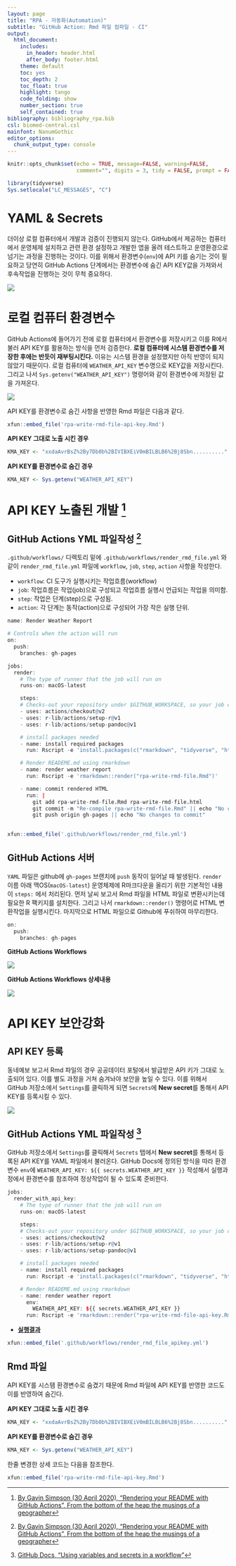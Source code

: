 ```yaml
---
layout: page
title: "RPA - 자동화(Automation)"
subtitle: "GitHub Action: Rmd 파일 컴파일 - CI"
output:
  html_document:
    includes:
      in_header: header.html
      after_body: footer.html
    theme: default
    toc: yes
    toc_depth: 2
    toc_float: true
    highlight: tango
    code_folding: show
    number_section: true
    self_contained: true
bibliography: bibliography_rpa.bib
csl: biomed-central.csl
mainfont: NanumGothic
editor_options: 
  chunk_output_type: console
---
```


```r
knitr::opts_chunk$set(echo = TRUE, message=FALSE, warning=FALSE,
                      comment="", digits = 3, tidy = FALSE, prompt = FALSE, fig.align = 'center')

library(tidyverse)
Sys.setlocale("LC_MESSAGES", "C")
```

# YAML & Secrets {#yaml-secrets}

더이상 로컬 컴퓨터에서 개발과 검증이 진행되지 않는다. 
GitHub에서 제공하는 컴퓨터에서 운영체제 설치하고 관련 환경 설정하고 개발한 앱을 올려 테스트하고 운영환경으로 넘기는 과정을 진행하는 것이다.
이를 위해서 환경변수(`env`)에 API 키를 숨기는 것이 필요하고 당연히 GitHub Actions 단계에서는 환경변수에 숨긴 API KEY값을 가져와서 후속작업을 진행하는 것이 무척 중요하다.

![](fig/weather-github-actions-apikey-repo.png)

# 로컬 컴퓨터 환경변수 {#import-local-computer-env}

GitHub Actions에 들어가기 전에 로컬 컴퓨터에서 환경변수를 저장시키고 이를 R에서 불러 API KEY를 활용하는 방식을 먼저 검증한다.
**로컬 컴퓨터에 시스템 환경변수를 저장한 후에는 반듯이 재부팅시킨다.** 이유는 시스템 환경을 설정했지만 아직 반영이 되지 않았기 때문이다.
로컬 컴퓨터에 `WEATHER_API_KEY` 변수명으로 KEY값을 저장시킨다. 
그리고 나서 `Sys.getenv("WEATHER_API_KEY")` 명령어와 같이 환경변수에 저장된 값을 가져온다.

![](fig/weather-github-actions-system-env.png)

API KEY를 환경변수로 숨긴 사항을 반영한 Rmd 파일은 다음과 같다.

```r
xfun::embed_file('rpa-write-rmd-file-api-key.Rmd')
```


<div class = "row">
  <div class = "col-md-6">
**API KEY 그대로 노출 시킨 경우**

```r
KMA_KEY <- "xxdaAvrBsZ%2By7Db0b%2BIVIBXEiV0mBILBLB6%2Bj8Sbn.........."
```


  </div>
  <div class = "col-md-6">
**API KEY를 환경변수로 숨긴 경우**

```r
KMA_KEY <- Sys.getenv("WEATHER_API_KEY")
```

  </div>
</div>


# API KEY 노출된 개발 [^github-acitons-yml-usethis] {#write-yml-script}

## GitHub Actions YML 파일작성 [^github-acitons-yml-usethis] {#write-yml-script-write}

[^github-acitons-yml-usethis]: [By Gavin Simpson (30 April 2020), "Rendering your README with GitHub Actions", From the bottom of the heap the musings of a geographer](https://fromthebottomoftheheap.net/2020/04/30/rendering-your-readme-with-github-actions/)

`.github/workflows/` 디렉토리 밑에 `.github/workflows/render_rmd_file.yml` 와 같이 `render_rmd_file.yml` 파일에 `workflow`, `job`, `step`, `action` 사항을 작성한다.

- `workflow`: CI 도구가 실행시키는 작업흐름(workflow)
- `job`: 작업흐름은 작업(job)으로 구성되고 작업흐름 실행시 언급되는 작업을 의미함.
- `step`: 작업은 단계(step)으로 구성됨.
- `action`: 각 단계는 동작(action)으로 구성되어 가장 작은 실행 단위.

```r
name: Render Weather Report

# Controls when the action will run
on:
  push:
    branches: gh-pages

jobs:
  render:
    # The type of runner that the job will run on
    runs-on: macOS-latest

    steps:
    # Checks-out your repository under $GITHUB_WORKSPACE, so your job can access it
    - uses: actions/checkout@v2
    - uses: r-lib/actions/setup-r@v1
    - uses: r-lib/actions/setup-pandoc@v1

    # install packages needed
    - name: install required packages
      run: Rscript -e 'install.packages(c("rmarkdown", "tidyverse", "httr", "glue", "jsonlite"))'

    # Render READEME.md using rmarkdown
    - name: render weather report
      run: Rscript -e 'rmarkdown::render("rpa-write-rmd-file.Rmd")'

    - name: commit rendered HTML
      run: |
        git add rpa-write-rmd-file.Rmd rpa-write-rmd-file.html
        git commit -m "Re-compile rpa-write-rmd-file.Rmd" || echo "No changes to commit"
        git push origin gh-pages || echo "No changes to commit"
        
```


```r
xfun::embed_file('.github/workflows/render_rmd_file.yml')
```


## GitHub Actions 서버 {#github-actions-server}

`YAML` 파일은 github에 `gh-pages` 브랜치에 `push` 동작이 일어날 때 발생된다. `render` 이름 아래 맥OS(`macOS-latest`) 운영체제에 R마크다운을 올리기 위한 기본적인 내용이 `steps:` 에서 처리된다. 먼저 날씨 보고서 Rmd 파일을 HTML 파일로 변환시키는데 필요한 R 팩키지를 설치한다. 그리고 나서 `rmarkdown::render()` 명령어로 HTML 변환작업을 실행시킨다. 마지막으로 HTML 파일으로 Github에 푸쉬하여 마무리한다.

```r
on:
  push:
    branches: gh-pages
```

<div class = "row">
  <div class = "col-md-6">
**GitHub Actions Workflows**

![](fig/weather-github-action-results.png)

  </div>
  <div class = "col-md-6">
**GitHub Actions Workflows 상세내용**

![](fig/weather-github-action-results-details.png)


  </div>
</div>

# API KEY 보안강화 {#write-yml-script-apikey}

## API KEY 등록 {#github-actions-api-key}

동네예보 보고서 Rmd 파일의 경우 공공데이터 포털에서 발급받은 API 키가 그대로 노출되어 있다. 
이를 별도 과정을 거쳐 숨겨놔야 보안을 높일 수 있다. 이를 위해서 GitHub 저장소에서 `Settings`를 클릭하게 되면 `Secrets`에 **New secret**를 통해서 API KEY를 등록시킬 수 있다.


![](fig/weather-github-actions-apikey.png)

## GitHub Actions YML 파일작성 [^github-acitons-yml-docs] {#write-yml-script-api}

[^github-acitons-yml-docs]: [GitHub Docs, "Using variables and secrets in a workflow"](https://docs.github.com/en/actions/configuring-and-managing-workflows/using-variables-and-secrets-in-a-workflow)

GitHub 저장소에서 `Settings`를 클릭해서 `Secrets` 탭에서 **New secret**를 통해서 등록된 API KEY를 YAML 파일에서 불러온다.
GitHub Docs에 정의된 방식을 따라 환경변수 `env`에 `WEATHER_API_KEY: ${{ secrets.WEATHER_API_KEY }}` 작성해서 실행과정에서 환경변수를 참조하여 정상작업이 될 수 있도록 준비한다.

```r
jobs:
  render_with_api_key:
    # The type of runner that the job will run on
    runs-on: macOS-latest

    steps:
    # Checks-out your repository under $GITHUB_WORKSPACE, so your job can access it
    - uses: actions/checkout@v2
    - uses: r-lib/actions/setup-r@v1
    - uses: r-lib/actions/setup-pandoc@v1

    # install packages needed
    - name: install required packages
      run: Rscript -e 'install.packages(c("rmarkdown", "tidyverse", "httr", "glue", "jsonlite"))'

    # Render READEME.md using rmarkdown
    - name: render weather report
      env:
        WEATHER_API_KEY: ${{ secrets.WEATHER_API_KEY }}
      run: Rscript -e 'rmarkdown::render("rpa-write-rmd-file-api-key.Rmd")'
```

- [**실행결과**](https://github.com/statkclee/rpa/runs/1107739156?check_suite_focus=true)

```r
xfun::embed_file('.github/workflows/render_rmd_file_apikey.yml')
```

## Rmd 파일 {#rmarkdown-with-apikeys-impact}

API KEY를 시스템 환경변수로 숨겼기 때문에 Rmd 파일에 API KEY를 반영한 코드도 이를 반영하여 숨긴다.

<div class = "row">
  <div class = "col-md-6">
**API KEY 그대로 노출 시킨 경우**

```r
KMA_KEY <- "xxdaAvrBsZ%2By7Db0b%2BIVIBXEiV0mBILBLB6%2Bj8Sbn.........."
```


  </div>
  <div class = "col-md-6">
**API KEY를 환경변수로 숨긴 경우**

```r
KMA_KEY <- Sys.getenv("WEATHER_API_KEY")
```

  </div>
</div>

한줄 변경한 상세 코드는 다음을 참조한다.

```r
xfun::embed_file('rpa-write-rmd-file-api-key.Rmd')
```
